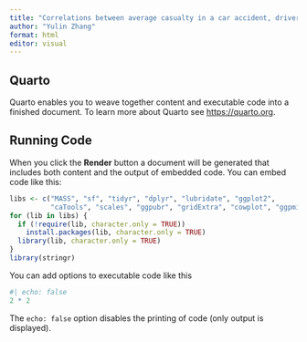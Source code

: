 ```yaml
---
title: "Correlations between average casualty in a car accident, driver's age, and lighting condition"
author: "Yulin Zhang"
format: html
editor: visual
---
```


## Quarto

Quarto enables you to weave together content and executable code into a finished document. To learn more about Quarto see <https://quarto.org>.

## Running Code

When you click the **Render** button a document will be generated that includes both content and the output of embedded code. You can embed code like this:

```r
libs <- c("MASS", "sf", "tidyr", "dplyr", "lubridate", "ggplot2",
          "caTools", "scales", "ggpubr", "gridExtra", "cowplot", "ggpmisc")
for (lib in libs) {
  if (!require(lib, character.only = TRUE))
    install.packages(lib, character.only = TRUE)
  library(lib, character.only = TRUE)
}
library(stringr)
```

You can add options to executable code like this

```r
#| echo: false
2 * 2
```

The `echo: false` option disables the printing of code (only output is displayed).
